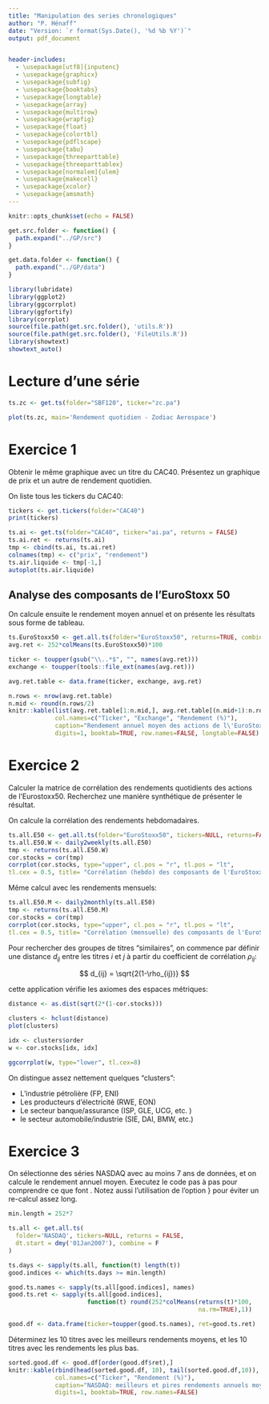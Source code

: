 ```yaml
---
title: "Manipulation des series chronologiques"
author: "P. Hénaff"
date: "Version: `r format(Sys.Date(), '%d %b %Y')`"
output: pdf_document


header-includes:
  - \usepackage[utf8]{inputenc}
  - \usepackage{graphicx}
  - \usepackage{subfig}
  - \usepackage{booktabs}
  - \usepackage{longtable}
  - \usepackage{array}
  - \usepackage{multirow}
  - \usepackage{wrapfig}
  - \usepackage{float}
  - \usepackage{colortbl}
  - \usepackage{pdflscape}
  - \usepackage{tabu}
  - \usepackage{threeparttable}
  - \usepackage{threeparttablex}
  - \usepackage[normalem]{ulem}
  - \usepackage{makecell}
  - \usepackage{xcolor}
  - \usepackage{amsmath}
---
```


```r
knitr::opts_chunk$set(echo = FALSE)
```

```r
get.src.folder <- function() {
  path.expand("../GP/src")
}

get.data.folder <- function() {
  path.expand("../GP/data")
}
```

```r
library(lubridate)
library(ggplot2)
library(ggcorrplot)
library(ggfortify)
library(corrplot)
source(file.path(get.src.folder(), 'utils.R'))
source(file.path(get.src.folder(), 'FileUtils.R'))
library(showtext)
showtext_auto()
```

# Lecture d'une série

```r
ts.zc <- get.ts(folder="SBF120", ticker="zc.pa")
```

```r
plot(ts.zc, main='Rendement quotidien - Zodiac Aerospace')
```

# Exercice 1

Obtenir le même graphique avec un titre du CAC40. Présentez un graphique de prix et un autre de rendement quotidien.


On liste tous les tickers du CAC40:

```r
tickers <- get.tickers(folder="CAC40")
print(tickers)
```

```r
ts.ai <- get.ts(folder="CAC40", ticker="ai.pa", returns = FALSE)
ts.ai.ret <- returns(ts.ai)
tmp <- cbind(ts.ai, ts.ai.ret)
colnames(tmp) <- c("prix", "rendement")
ts.air.liquide <- tmp[-1,]
autoplot(ts.air.liquide)
```

## Analyse des composants de l'EuroStoxx 50

On calcule ensuite le rendement moyen annuel et on présente les résultats sous forme de tableau.

```r
ts.EuroStoxx50 <- get.all.ts(folder="EuroStoxx50", returns=TRUE, combine=TRUE)
avg.ret <- 252*colMeans(ts.EuroStoxx50)*100

ticker <- toupper(gsub("\\..*$", "", names(avg.ret)))
exchange <- toupper(tools::file_ext(names(avg.ret)))

avg.ret.table <- data.frame(ticker, exchange, avg.ret)
```

```r
n.rows <- nrow(avg.ret.table)
n.mid <- round(n.rows/2)
knitr::kable(list(avg.ret.table[1:n.mid,], avg.ret.table[(n.mid+1):n.rows,]),
             col.names=c("Ticker", "Exchange", "Rendement (%)"),
             caption="Rendement annuel moyen des actions de l\'EuroStoxx 50",
             digits=1, booktab=TRUE, row.names=FALSE, longtable=FALSE)
```

# Exercice 2

Calculer la matrice de corrélation des rendements quotidients des actions de l'Eurostoxx50. Recherchez une manière synthétique de présenter le résultat.

On calcule la corrélation des rendements hebdomadaires.

```r
ts.all.E50 <- get.all.ts(folder="EuroStoxx50", tickers=NULL, returns=FALSE, combine=TRUE)
ts.all.E50.W <- daily2weekly(ts.all.E50)
tmp <- returns(ts.all.E50.W)
cor.stocks = cor(tmp)
corrplot(cor.stocks, type="upper", cl.pos = "r", tl.pos = "lt",
tl.cex = 0.5, title= "Corrélation (hebdo) des composants de l'EuroStoxx 50", mar=c(0,0,1,0))
```

Même calcul avec les rendements mensuels:

```r
ts.all.E50.M <- daily2monthly(ts.all.E50)
tmp <- returns(ts.all.E50.M)
cor.stocks = cor(tmp)
corrplot(cor.stocks, type="upper", cl.pos = "r", tl.pos = "lt",
tl.cex = 0.5, title= "Corrélation (mensuelle) des composants de l'EuroStoxx 50", mar=c(0,0,1,0))
```

Pour rechercher des groupes de titres "similaires", on commence par définir une distance $d_{ij}$ entre les titres $i$ et $j$ à partir du coefficient de corrélation $\rho_{ij}$:

$$
d_{ij} = \sqrt{2(1-\rho_{ij})}
$$

cette application vérifie les axiomes des espaces métriques:

\begin{align}
& d_{ij} = 0 \iff i = j \\
& d_{ij} = d_{ji} \\
& d_{ij} \leq d_{ik} + d_{kj}
\end{align}

```r
distance <- as.dist(sqrt(2*(1-cor.stocks)))

clusters <- hclust(distance)
plot(clusters)
```
```r
idx <- clusters$order
w <- cor.stocks[idx, idx]
```

```r
ggcorrplot(w, type="lower", tl.cex=8)
```

On distingue assez nettement quelques "clusters":

- L'industrie pétrolière (FP, ENI)
- Les producteurs d'électricité (RWE, EON)
- Le secteur banque/assurance (ISP, GLE, UCG,  etc. )
- le secteur automobile/industrie (SIE, DAI, BMW, etc.)



# Exercice 3

On sélectionne des séries NASDAQ avec au moins 7 ans de données, et on calcule le rendement annuel moyen.
Executez le code pas à pas pour comprendre ce que font \texttt{sapply}. Notez aussi l'utilisation de l'option \texttt{cache=TRUE}} pour éviter un re-calcul assez long.

```r
min.length = 252*7

ts.all <- get.all.ts(
  folder='NASDAQ', tickers=NULL, returns = FALSE,
  dt.start = dmy('01Jan2007'), combine = F
)

ts.days <- sapply(ts.all, function(t) length(t))
good.indices <- which(ts.days >= min.length)

good.ts.names <- sapply(ts.all[good.indices], names)
good.ts.ret <- sapply(ts.all[good.indices],
                      function(t) round(252*colMeans(returns(t)*100,
                                                     na.rm=TRUE),1))

good.df <- data.frame(ticker=toupper(good.ts.names), ret=good.ts.ret)
```

Déterminez les 10 titres avec les meilleurs rendements moyens, et les 10 titres avec les rendements les plus bas.

```r

sorted.good.df <- good.df[order(good.df$ret),]
knitr::kable(rbind(head(sorted.good.df, 10), tail(sorted.good.df,10)),
             col.names=c("Ticker", "Rendement (%)"),
             caption="NASDAQ: meilleurs et pires rendements annuels moyens",
             digits=1, booktab=TRUE, row.names=FALSE)

```

